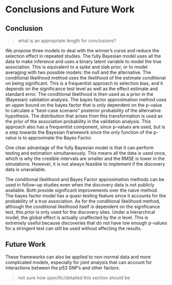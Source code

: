 # Conclusions and Future Work

## Conclusion

>what is an appropriate length for conclusions?

We propose three models to deal with the winner's curse and reduce the selection effect in repeated studies. The fully Bayesian model uses all the data to make inference and uses a binary latent variable to model the true association. This is equivalent to a spike and slab prior, or to model averaging with two possible models: the null and the alternative. 
The conditional likelihood method uses the likelihood of the estimate conditional on being significant. This is a frequentist approach to selection bias, and it depends on the significance test level as well as the effect estimate and standard error. The conditional likelihood is then used as a prior in the (Bayesian) validation analysis.
The bayes factor approximation method uses an upper bound on the bayes factor that is only dependent on the p-value to calculate a "best-case scenario" posterior probability of the alternative hypothesis. The distribution that arises from this transformation is used as the prior of the association probability in the validation analysis. This approach also has a frequentist component, since p-values are used, but is a step towards the Bayesian framework since the only function of the p-value is to approximate the Bayes Factor.

One clear advantage of the fully Bayesian model is that it can perform testing and estimation simultaneously. This means all the data is used once, which is why the credible intervals are smaller and the RMSE is lower in the simulations. However, it is not always feasible to implement if the discovery data is unavailable.

The conditional likelihood and Bayes Factor approximation methods can be used in follow-up studies even when the discovery data is not publicly available. Both provide significant improvements over the naive method. The bayes factor model has a quasi-testing feature since it accounts for the probability of a true association. As for the conditional likelihood method, although the conditional likelihood itself is dependent on the significance test, this prior is only used for the discovery sites. Under a hierarchical model, the global effect is actually unaffected by the $\alpha$ level. This is extremely useful because discoveries that do not have low enough p-values for a stringent test can still be used without affecting the results. 

## Future Work

These frameworks can also be applied to non-normal data and more complicated models, especially for joint analysis that can account for interactions between the p53 SNP's and other factors. 

> not sure how specific/detailed this section should be

